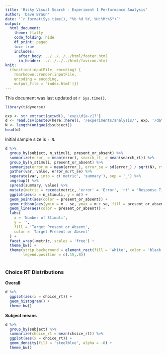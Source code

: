 ```yaml
---
title: 'Risky Visual Search - Experiment 1 Performance Analysis'
author: 'Dave Braun'
date: '`r format(Sys.time(), "%b %d %Y, %H:%M:%S")`'
output:
  html_document:
    theme: flatly
    code_folding: hide
    df_print: paged
    toc: true
    includes:
      after_body: ../../../../html/footer.html
      in_header: ../../../../html/favicon.html
knit:
  (function(inputFile, encoding) {
    rmarkdown::render(inputFile,
    encoding = encoding,
    output_file = 'index.html')})
---
```



This document was last updated at `r Sys.time()`.

```r
library(tidyverse)
```


```r
exp <- str_extract(getwd(), 'exp\\d[a-z]?')
d <- read.csv(paste0(here::here(), '/experiments/analysis/', exp, '/data/', exp, '_main.csv'))
N <- length(unique(d$subject))
head(d)

```

Initial sample size is `r N`.


```r
d %>% 
  group_by(subject, n_stimuli, present_or_absent) %>% 
  summarize(error_ = mean(error), search_rt_ = mean(search_rt)) %>% 
  group_by(n_stimuli, present_or_absent) %>% 
  summarize(error_m = mean(error_), error_se = sd(error_) / sqrt(N), rt_m = mean(search_rt_), rt_se = sd(search_rt_) / sqrt(N)) %>% 
  gather(var, value, error_m:rt_se) %>% 
  separate(var, into = c('metric', 'summary'), sep = '_') %>% 
  ungroup() %>% 
  spread(summary, value) %>% 
  mutate(metric = recode(metric, 'error' = 'Error', 'rt' = 'Response Time (ms)')) %>% 
  ggplot(aes(x = n_stimuli, y = m)) + 
  geom_point(aes(color = present_or_absent)) + 
  geom_ribbon(aes(ymin = m - se, ymax = m + se, fill = present_or_absent), alpha = .4) +
  geom_line(aes(color = present_or_absent)) + 
  labs(
    x = 'Number of Stimuli',
    y = '',
    fill = 'Target Present or Absent',
    color = 'Target Present or Absent'
  ) + 
  facet_wrap(~metric, scales = 'free') + 
  theme_bw() + 
  theme(strip.background = element_rect(fill = 'white', color = 'black'),
        legend.position = c(.15,.8))
  
```



### Choice RT Distributions

**Overall**

```r
d %>% 
  ggplot(aes(x = choice_rt)) + 
  geom_histogram() + 
  theme_bw()
```



**Subject means**



```r
d %>% 
  group_by(subject) %>% 
  summarize(choice_rt = mean(choice_rt)) %>% 
  ggplot(aes(x = choice_rt)) + 
  geom_density(fill = 'steelblue', alpha = .6) + 
  theme_bw()
```




























